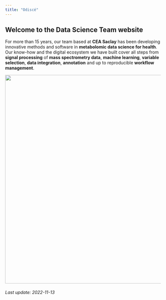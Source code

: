 ```yaml
---
title: "Odiscé"
---
```


## Welcome to the Data Science Team website

For more than 15 years, our team based at **CEA Saclay** has been developing innovative methods and software in **metabolomic data science for health**. Our know-how and the digital ecosystem we have built cover all steps from **signal processing** of **mass spectrometry data**, **machine learning**, **variable selection**, **data integration**, **annotation** and up to reproducible **workflow management**.

![](images/odisce.png){width="673"}

###### Last update: 2022-11-13
